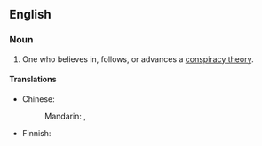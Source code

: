 ==English==

===Noun===
{{en-noun|sg=[[conspiracy]] [[theorist]]}}

# One who believes in, follows, or advances a [[conspiracy theory]].

====Translations====
{{trans-top|one who believes in a conspiracy theory}}
* Chinese:
*: Mandarin: {{t|cmn|陰謀論者|sc=Hani}}, {{t|cmn|阴谋论者|tr=yīnmóulùnzhě|sc=Hani}}
{{trans-mid}}
* Finnish: {{t|fi|salaliittoteoreetikko}}
{{trans-bottom}}